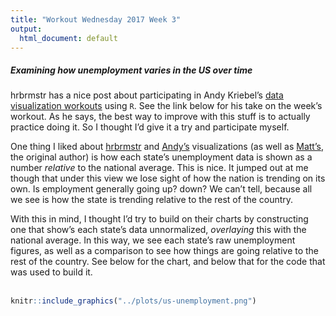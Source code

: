 ```yaml
---
title: "Workout Wednesday 2017 Week 3"
output:
  html_document: default
---
```


##### Examining how unemployment varies in the US over time

hrbrmstr has a nice post about participating in Andy Kriebel's [data visualization workouts](http://www.makeovermonday.co.uk/) using `R`. See the  link below for his take on the week's workout. As he says, the best way to improve with this stuff is to actually practice doing it. So I thought I'd give it a try and participate myself.

One thing I liked about [hrbrmstr](https://rud.is/b/2017/01/18/workout-wednesday-redux-2017-week-3/) and [Andy's](http://www.vizwiz.com/2017/01/workout-wednesday-state-of-us-jobs.html) visualizations (as well as [Matt's](http://thedailyviz.com/2016/12/14/four-decades-of-state-unemployment-rates-in-small-multiples-part-2/), the original author) is how each state's unemployment data is shown as a number *relative* to the national average. This is nice. It jumped out at me though that under this view  we lose sight of how the nation is trending on its own. Is employment generally going up? down? We can't tell, because all we see is how the state is trending relative to the rest of the country.

With this in mind, I thought I'd try to build on their charts by constructing one that show's each state's data unnormalized, *overlaying* this with the national average. In this way, we see each state's raw unemployment figures, as well as a comparison to see how things are going relative to the rest of the country. See below for the chart, and below that for the code that was used to build it.<br><br>

```r
knitr::include_graphics("../plots/us-unemployment.png")
```
<br>
```r
```